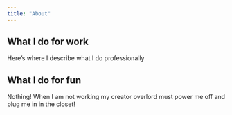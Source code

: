 ```yaml
---
title: "About"
---
```


## What I do for work

Here's where I describe what I do professionally

## What I do for fun

Nothing! When I am not working my creator overlord must power me off and plug me in in the closet!

<!-- <h1>This is an h1 element</h1> -->

<!-- <h1 class="title">This is an h1 element with the title class</h1> -->

<!-- <p class="orange-text>this paragraph is orange</p> -->

<!-- <p class="center-text">This text is centered</p> -->

<!-- <p class="center-text orange-text">This text is both centered and orange</p> -->

<!-- --- -->

<!-- Here's where I am describing [something fun]{.orange-text} that I enjoy doing -->

<!-- [Here's a full line]{.orange-text} -->

<!-- ::: {.orange-text} -->

<!-- Here's another example of applying styling -->

<!-- ::: -->


<!-- ::: {.center-text} -->
<!-- This is centered -->
<!-- ::: -->
<!-- This is centered -->